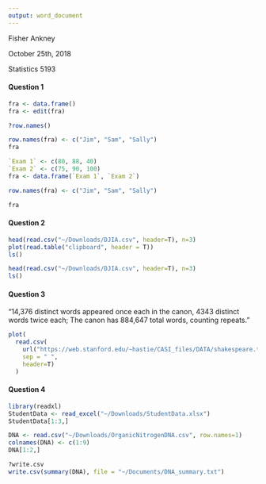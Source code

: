 ```yaml
---
output: word_document
---
```


Fisher Ankney 

October 25th, 2018 

Statistics 5193 


#### Question 1
```r
fra <- data.frame()
fra <- edit(fra)

?row.names()

row.names(fra) <- c("Jim", "Sam", "Sally")
fra
```

```r
`Exam 1` <- c(80, 88, 40)
`Exam 2` <- c(75, 90, 100)
fra <- data.frame(`Exam 1`, `Exam 2`)

row.names(fra) <- c("Jim", "Sam", "Sally")

fra
```

\hfill


#### Question 2
```r
head(read.csv("~/Downloads/DJIA.csv", header=T), n=3)
plot(read.table("clipboard", header = T))
ls()
```

```r
head(read.csv("~/Downloads/DJIA.csv", header=T), n=3)
ls()
```


#### Question 3

"14,376 distinct words appeared once each in the canon,
4343 distinct words twice each; The canon has 884,647 total words,
counting repeats."

\hfill

```r
plot(
  read.csv(
    url("https://web.stanford.edu/~hastie/CASI_files/DATA/shakespeare.txt"),
    sep = " ", 
    header=T)
  )
```


\hfill


#### Question 4

```r
library(readxl)
StudentData <- read_excel("~/Downloads/StudentData.xlsx")
StudentData[1:3,]
```


```r
DNA <- read.csv("~/Downloads/OrganicNitrogenDNA.csv", row.names=1)
colnames(DNA) <- c(1:9)
DNA[1:2,]

?write.csv
write.csv(summary(DNA), file = "~/Documents/DNA_summary.txt")
```








